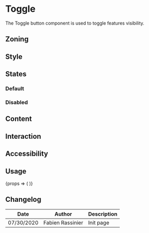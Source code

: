 
<Meta title="Components/Toggle" component={Toggle} />

<FigmaLink href="https://www.figma.com/file/uA0kGVh0USLFEg6bhU8YZR/Toggle" />

# Toggle

The Toggle button component is used to toggle features visibility.

## Zoning

<FigmaImage
	src="https://www.figma.com/file/2Sw2IvUHZ9F2srJ3L8AWxr/%F0%9F%93%90-Zoning?node-id=32%3A56"
	alt="zoning image for toggle"
/>

## Style

## States

### Default

<Canvas>
	<Story name="Active">
		<Toggle isActive icon="datagrid" />
	</Story>
	<Story name="Inactive">
		<Toggle icon="datagrid" />
	</Story>
</Canvas>

### Disabled

<Canvas>
	<Story name="Disabled Active">
		<Toggle disabled isActive icon="datagrid" />
	</Story>
	<Story name="Disabled Inactive">
		<Toggle disabled icon="datagrid" />
	</Story>
</Canvas>

## Content

## Interaction

## Accessibility

## Usage

<Canvas>
	<Story
		name="usage"
		args={{
			icon: 'datagrid',
		}}
	>
		{props => (
			<Tooltip title="Toggle the feature">
				<Toggle {...props} />
			</Tooltip>
		)}
	</Story>
</Canvas>

<Props story="usage" />

## Changelog

| Date       | Author           | Description |
| ---------- | ---------------- | ----------- |
| 07/30/2020 | Fabien Rassinier | Init page   |
